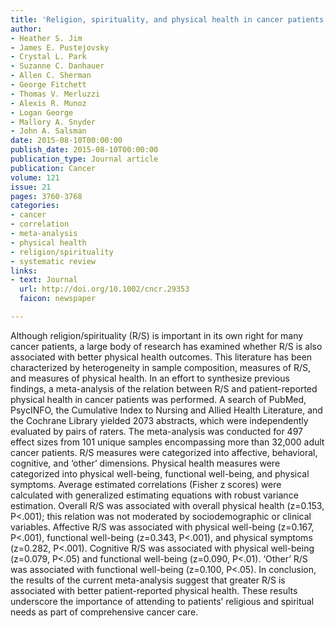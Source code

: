 ```yaml
---
title: 'Religion, spirituality, and physical health in cancer patients: A meta-analysis'
author:
- Heather S. Jim
- James E. Pustejovsky
- Crystal L. Park
- Suzanne C. Danhauer
- Allen C. Sherman
- George Fitchett
- Thomas V. Merluzzi
- Alexis R. Munoz
- Logan George
- Mallory A. Snyder
- John A. Salsman
date: 2015-08-10T00:00:00
publish_date: 2015-08-10T00:00:00
publication_type: Journal article
publication: Cancer 
volume: 121 
issue: 21
pages: 3760-3768
categories:
- cancer
- correlation
- meta-analysis
- physical health
- religion/spirituality
- systematic review
links:
- text: Journal
  url: http://doi.org/10.1002/cncr.29353
  faicon: newspaper

---
```



Although religion/spirituality (R/S) is important in its own right for many cancer patients, a large body of research has examined whether R/S is also associated with better physical health outcomes. This literature has been characterized by heterogeneity in sample composition, measures of R/S, and measures of physical health. In an effort to synthesize previous findings, a meta-analysis of the relation between R/S and patient-reported physical health in cancer patients was performed. A search of PubMed, PsycINFO, the Cumulative Index to Nursing and Allied Health Literature, and the Cochrane Library yielded 2073 abstracts, which were independently evaluated by pairs of raters. The meta-analysis was conducted for 497 effect sizes from 101 unique samples encompassing more than 32,000 adult cancer patients. R/S measures were categorized into affective, behavioral, cognitive, and ‘other’ dimensions. Physical health measures were categorized into physical well-being, functional well-being, and physical symptoms. Average estimated correlations (Fisher z scores) were calculated with generalized estimating equations with robust variance estimation. Overall R/S was associated with overall physical health (z=0.153, P<.001); this relation was not moderated by sociodemographic or clinical variables. Affective R/S was associated with physical well-being (z=0.167, P<.001), functional well-being (z=0.343, P<.001), and physical symptoms (z=0.282, P<.001). Cognitive R/S was associated with physical well-being (z=0.079, P<.05) and functional well-being (z=0.090, P<.01). ‘Other’ R/S was associated with functional well-being (z=0.100, P<.05). In conclusion, the results of the current meta-analysis suggest that greater R/S is associated with better patient-reported physical health. These results underscore the importance of attending to patients' religious and spiritual needs as part of comprehensive cancer care.

